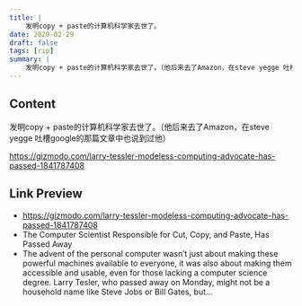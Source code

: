 ```yaml
---
title: |
    发明copy + paste的计算机科学家去世了。
date: 2020-02-29
draft: false
tags: [rip]
summary: |
    发明copy + paste的计算机科学家去世了。（他后来去了Amazon，在steve yegge 吐槽google的那篇文章中也说到过他）
---
```


## Content

发明copy + paste的计算机科学家去世了。（他后来去了Amazon，在steve yegge 吐槽google的那篇文章中也说到过他）

https://gizmodo.com/larry-tessler-modeless-computing-advocate-has-passed-1841787408

## Link Preview

- https://gizmodo.com/larry-tessler-modeless-computing-advocate-has-passed-1841787408
- The Computer Scientist Responsible for Cut, Copy, and Paste, Has Passed Away
- The advent of the personal computer wasn’t just about making these powerful machines available to everyone, it was also about making them accessible and usable, even for those lacking a computer science degree. Larry Tesler, who passed away on Monday, might not be a household name like Steve Jobs or Bill Gates, but…
